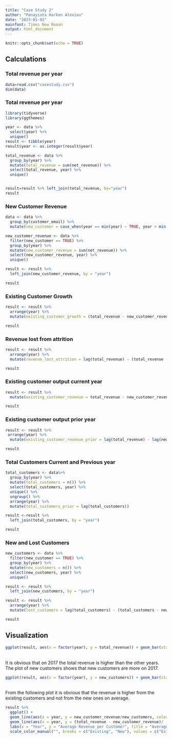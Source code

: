 ---
title: "Case Study 2"
author: "Panayiota Harken Alexiou"
date: "2023-01-02"
mainfont: Times New Roman
output: html_document
---


```{r setup, include=FALSE}
knitr::opts_chunk$set(echo = TRUE)
```
## Calculations ##

### Total revenue per year ###

```{r, warning=FALSE,message=FALSE}
data=read.csv("casestudy.csv")
dim(data)

```
### Total revenue per year ###
```{r, warning=FALSE,message=FALSE}
library(tidyverse)
library(ggthemes)

year <- data %>%
  select(year) %>%
  unique()
result <- tibble(year)
result$year <- as.integer(result$year)

total_revenue <- data %>%
  group_by(year) %>%
  mutate(total_revenue = sum(net_revenue)) %>%
  select(total_revenue, year) %>%
  unique()


result=result %>% left_join(total_revenue, by="year")
result


```
### New Customer Revenue ###

```{r, message=FALSE,warning=FALSE}

data <- data %>%
  group_by(customer_email) %>%
  mutate(new_customer = case_when(year == min(year) ~ TRUE, year > min(year) ~ FALSE))

new_customer_revenue <- data %>%
  filter(new_customer == TRUE) %>%
  group_by(year) %>%
  mutate(new_customer_revenue = sum(net_revenue)) %>%
  select(new_customer_revenue, year) %>%
  unique()

result <- result %>%
  left_join(new_customer_revenue, by = "year")

result
```
### Existing Customer Growth ###


```{r, message=FALSE,warning=FALSE}

result <- result %>%
  arrange(year) %>%
  mutate(existing_customer_growth = (total_revenue - new_customer_revenue) - (lag(total_revenue) - lag(new_customer_revenue)))

result

```
### Revenue lost from attrition ###


```{r, message=FALSE,warning=FALSE}
result <- result %>%
  arrange(year) %>%
  mutate(revenue_lost_attrition = lag(total_revenue) - (total_revenue - new_customer_revenue))

result
```
### Existing customer output current year###


```{r, message=FALSE,warning=FALSE}

result <- result %>%
  mutate(existing_customer_revenue = total_revenue - new_customer_revenue)

result
```

### Existing customer output prior year###


```{r, message=FALSE,warning=FALSE}

result <- result %>%
 arrange(year) %>%
  mutate(existing_customer_revenue_prior = lag(total_revenue) - lag(new_customer_revenue))

result
```

### Total Customers Current and Previous year ###


```{r, message=FALSE,warning=FALSE}
total_customers <- data%>%
  group_by(year) %>%
  mutate(total_customers = n()) %>%
  select(total_customers, year) %>%
  unique() %>%
  ungroup() %>%
  arrange(year) %>%
  mutate(total_customers_prior = lag(total_customers))

result <-result %>%
  left_join(total_customers, by = "year")

result

```

### New and Lost Customers ###


```{r, message=FALSE,warning=FALSE}

new_customers <- data %>%
  filter(new_customer == TRUE) %>%
  group_by(year) %>%
  mutate(new_customers = n()) %>%
  select(new_customers, year) %>%
  unique()

result <- result %>%
  left_join(new_customers, by = "year")

result <- result %>%
  arrange(year) %>%
  mutate(lost_customers = lag(total_customers) - (total_customers - new_customers))

result 
```

## Visualization ##


```{r, message=FALSE,warning=FALSE}

ggplot(result, aes(x = factor(year), y = total_revenue)) + geom_bar(stat = "identity")

```
<br>
It is obvious that on 2017 the total revenue is higher than the other years. The plot of new customers shows that new customers are more on 2017. 

```{r, message=FALSE,warning=FALSE}

ggplot(result, aes(x = factor(year), y = new_customers)) + geom_bar(stat = "identity")

```
<br>
From the following plot it is obvious that the revenue is higher from the existing customers and not from the new ones on average. 

```{r, message=FALSE,warning=FALSE}
result %>%
  ggplot() +
  geom_line(aes(x = year, y = new_customer_revenue/new_customers, color = "New")) +
  geom_line(aes(x = year, y = (total_revenue - new_customer_revenue)/ (total_customers - new_customers),  color = "Existing")) +
  labs(x = "Year", y = "Average Revenue per Customer", title = "Average Revenue for New and Existing Customers") +
  scale_color_manual("", breaks = c("Existing", "New"), values = c("Existing" = "magenta", "New" = "yellow2"))


```
